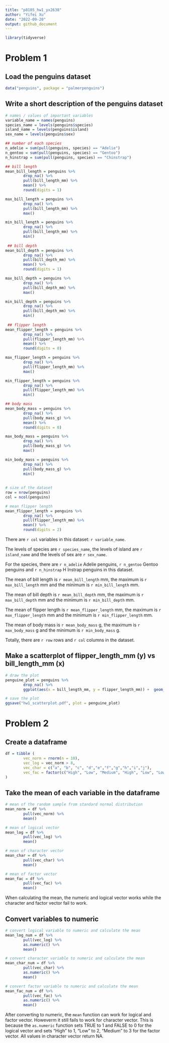 ```yaml
---
title: "p8105_hw1_yx2638"
author: "Yifei Xu"
date: "2022-09-20"
output: github_document
---
```


```r
library(tidyverse)
```

# Problem 1

## Load the penguins dataset
```r
data("penguins", package = "palmerpenguins")
```

## Write a short description of the penguins dataset 
```r
# names / values of important variables
variable_name = names(penguins)
species_name = levels(penguins$species)
island_name = levels(penguins$island)
sex_name = levels(penguins$sex)

## number of each species
n_adelie = sum(pull(penguins, species) == "Adelie")
n_gentoo = sum(pull(penguins, species) == "Gentoo")
n_hinstrap = sum(pull(penguins, species) == "Chinstrap")

## bill length
mean_bill_length = penguins %>%
        drop_na() %>%
        pull(bill_length_mm) %>%
        mean() %>%
        round(digits = 1)

max_bill_length = penguins %>%
        drop_na() %>%
        pull(bill_length_mm) %>%
        max() 

min_bill_length = penguins %>%
        drop_na() %>%
        pull(bill_length_mm) %>%
        min() 
        
 ## bill depth
mean_bill_depth = penguins %>%
        drop_na() %>%
        pull(bill_depth_mm) %>%
        mean() %>%
        round(digits = 1)

max_bill_depth = penguins %>%
        drop_na() %>%
        pull(bill_depth_mm) %>%
        max() 

min_bill_depth = penguins %>%
        drop_na() %>%
        pull(bill_depth_mm) %>%
        min() 
        
 ## flipper length
mean_flipper_length = penguins %>%
        drop_na() %>%
        pull(flipper_length_mm) %>%
        mean() %>%
        round(digits = 0)

max_flipper_length = penguins %>%
        drop_na() %>%
        pull(flipper_length_mm) %>%
        max() 

min_flipper_length = penguins %>%
        drop_na() %>%
        pull(flipper_length_mm) %>%
        min() 

## body mass
mean_body_mass = penguins %>%
        drop_na() %>%
        pull(body_mass_g) %>%
        mean() %>%
        round(digits = 0)

max_body_mass = penguins %>%
        drop_na() %>%
        pull(body_mass_g) %>%
        max() 

min_body_mass = penguins %>%
        drop_na() %>%
        pull(body_mass_g) %>%
        min() 
        
 
# size of the dataset 
row = nrow(penguins)
col = ncol(penguins)

# mean flipper length
mean_flipper_length = penguins %>%
        drop_na() %>%
        pull(flipper_length_mm) %>%
        mean() %>%
        round(digits = 2)
```
There are `r col` variables in this dataset: `r variable_name`.

The levels of species are `r species_name`, the levels of island are `r island_name` and the levels of sex are `r sex_name`.

For the species, there are `r n_adelie` Adelie penguins, `r n_gentoo` Gentoo penguins and `r n_hinstrap` H Instrap penguins in this dataset.

The mean of bill length is `r mean_bill_length` mm, the maximum is `r max_bill_length` mm and the minimum is `r min_bill_length` mm.

The mean of bill depth is `r mean_bill_depth` mm, the maximum is `r max_bill_depth` mm and the minimum is `r min_bill_depth` mm.

The mean of flipper length is `r mean_flipper_length` mm, the maximum is `r max_flipper_length` mm and the minimum is `r min_flipper_length` mm.

The mean of body mass is `r mean_body_mass` g, the maximum is `r max_body_mass` g and the minimum is `r min_body_mass` g.

Totally, there are `r row` rows and `r col` columns in the dataset. 


## Make a scatterplot of flipper_length_mm (y) vs bill_length_mm (x)
```r
# draw the plot
penguine_plot = penguins %>%
        drop_na() %>%
        ggplot(aes(x = bill_length_mm, y = flipper_length_mm)) +  geom_point(aes(color = species))

# save the plot
ggsave("hw1_scatterplot.pdf", plot = penguine_plot)

```


# Problem 2

## Create a dataframe
```r
df = tibble (
        vec_norm = rnorm(n = 10),
        vec_log = vec_norm > 8,
        vec_char = c("a", "b", "c", "d","e","f","g","h","i","j"),
        vec_fac = factor(c("High", "Low", "Medium", "High", "Low", "Low", "Medium", "High", "Low", "Medium"))
)
```

## Take the mean of each variable in the dataframe
```r
# mean of the random sample from standard normal distribution
mean_norm = df %>%
        pull(vec_norm) %>%
        mean()

# mean of logical vector
mean_log = df %>%
        pull(vec_log) %>%
        mean()

# mean of character vector
mean_char = df %>%
        pull(vec_char) %>%
        mean()

# mean of factor vector
mean_fac = df %>%
        pull(vec_fac) %>%
        mean()
```
When calculating the mean, the numeric and logical vector works while the character and factor vector fail to work.

## Convert variables to numeric
```r
# convert logical variable to numeric and calculate the mean
mean_log_num = df %>%
        pull(vec_log) %>%
        as.numeric() %>%
        mean()

# convert character variable to numeric and calculate the mean
mean_char_num = df %>%
        pull(vec_char) %>%
        as.numeric() %>%
        mean()

# convert factor variable to numeric and calculate the mean
mean_fac_num = df %>%
        pull(vec_fac) %>%
        as.numeric() %>%
        mean()
```
After converting to numeric, the `mean` function can work for logical and factor vector. Howeverm it still fails to work for character vector. This is because the `as.numeric` function sets TRUE to 1 and FALSE to 0 for the logical vector and sets "High" to 1, "Low" to 2, "Medium" to 3 for the factor vector. All values in character vector return NA.

